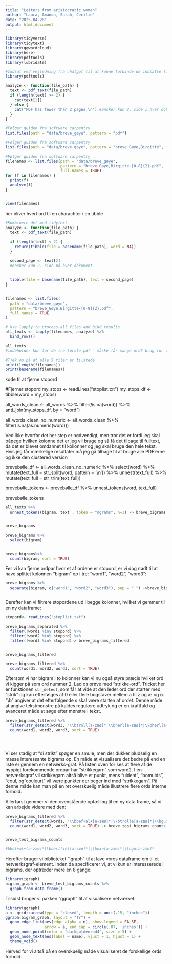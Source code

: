 ---
title: "Letters from aristocratic women"
author: "Laura, Amanda, Sarah, Cecilie"
date: "2025-04-28"
output: html_document
---


```{r, message=FALSE}

library(tidyverse)
library(tidytext)
library(ggwordcloud)
library(here)
library(pdftools)
library(lubridate)


```
```{r}

#Indsat ved vejledning fra chatgpt til at kunne forbinde de indsatte filer til at kunne anvende funktionen "analyze()"
library(pdftools)

analyze <- function(file_path) {
  text <- pdf_text(file_path)
  if (length(text) >= 2) {
    cat(text[2])
  } else {
    cat("PDF has fewer than 2 pages.\n") #ønsker kun 2. side i hver dokument
  }
}
```



```{r}
#Følger guiden fra software carpentry 
list.files(path = "data/breve_gøye", pattern = "pdf")
```
```{r}
#Følger guiden fra software carpentry 
list.files(path = "data/breve_gøye", pattern = "breve_Gøye,Birgitte", full.names = TRUE)
```
```{r}
#Følger guiden fra software carpentry 
filenames <- list.files(path = "data/breve_gøye",  
                        pattern = "breve_Gøye,Birgitte-[0-8]{2}.pdf",
                        full.names = TRUE)
for (f in filenames) {
  print(f)
  analyze(f)
}


view(filenames)
```
her bliver hvert ord til en charachter i en tibble

```{r}
#Kombinere det med tidytext
analyze <- function(file_path) {
  text <- pdf_text(file_path)
  
  if (length(text) < 2) {
    return(tibble(file = basename(file_path), word = NA))
  }

  second_page <- text[2]
  #ønsker kun 2. side på hver dokument
  
    
  tibble(file = basename(file_path), text = second_page)
}
  

```
  
```{r}

filenames <- list.files(
  path = "data/breve_gøye",  
  pattern = "breve_Gøye,Birgitte-[0-9]{2}.pdf",
  full.names = TRUE
)

# Use lapply to process all files and bind results
all_texts <- lapply(filenames, analyze) %>%
  bind_rows()

all_texts
#indeholder kun for de tre første pdf - måske får mange ord? brug for troubleshooting
```



```{r}
#Tjek op på at alle 9 filer er tilstede 
print(length(filenames)) 
print(basename(filenames))
```
kode til at fjerne stopord

#Fjerner stopord 
my_stops <- readLines("stoplist.txt")
my_stops_df <- tibble(word = my_stops)

all_words_clean <- all_words %>%
  filter(!is.na(word)) %>%
  anti_join(my_stops_df, by = "word")

all_words_clean_no_numeric <- all_words_clean %>% 
  filter(is.na(as.numeric(word)))



Ved ikke hvorfor det her step er nødvendigt, men tror det er fordi jeg skal påpege hvilken kolonne det er jeg vil bruge og så få det tilbage til fulltext, da det er blevet omdannet til kollonner og jeg skal bruge den hele tekst. Hvis jeg får mærkelige resultater må jeg gå tilbage til at bruge alle PDF'erne og ikke den clustered version


brevebølle_df <- all_words_clean_no_numeric %>%
  select(word) %>%
  mutate(text_full = str_split(word, pattern = '\\n')) %>%
  unnest(text_full) %>%
  mutate(text_full = str_trim(text_full))

brevebølle_tokens <- brevebølle_df %>%
  unnest_tokens(word, text_full)

brevebølle_tokens


```{r inddeler i bigram}
all_texts %>% 
  unnest_tokens(bigram, text , token = "ngrams", n=3) -> breve_bigrams


breve_bigrams

```


```{r tæller bigrams}

breve_bigrams %>% 
  select(bigram)


breve_bigrams%>% 
  count(bigram, sort = TRUE)


```

Før vi kan fjerne ordpar hvor et af ordene er stopord, er vi dog nødt til at have splittet kolonnen "bigram" op i tre: "word1", "word2", "word3":


```{r }


breve_bigrams %>% 
  separate(bigram, c("word1", "word2", "word3"), sep = " ") ->breve_bigrams_separated



```


Derefter kan vi filtrere stopordene ud i begge kolonner, hvilket vi gemmer til en ny dataframe:
```{r}


stopord<- readLines("stoplist.txt")

breve_bigrams_separated %>% 
  filter(!word1 %in% stopord) %>%
  filter(!word2 %in% stopord) %>% 
  filter(!word3 %in% stopord)-> breve_bigrams_filtered


breve_bigrams_filtered

```


```{r}
breve_bigrams_filtered %>% 
  count(word1, word2, word3, sort = TRUE)
```

Eftersom vi har bigram i to kolonner kan vi nu også styre præcis hvilket ord vi kigger på som ord nummer 2. Lad os prøve med "strikke-ord". Tricket her er funktionen `str_detect`, som får at vide at den leder ord der starter med "strik" og kan efterfølges af 0 eller flere bogstaver mellem a til z og æ og ø. "\\b" angiver at det efterfølgende s skal være starten af ordet. Denne måde at angive tekstmønstre på kaldes regulære udtryk og er en kraftfuld og avanceret måde at søge efter mønstre i tekst.


```{r}

breve_bigrams_filtered %>% 
  filter(str_detect(word3, "\\btroll[a-zæø]*|\\bherl[a-zæø]*|\\bherl[a-zæø]*")) %>% 
  count(word1, word2, word3, sort = TRUE)





```
Vi ser stadig at "di strikt" spøger en smule, men der dukker pludselig en masse interessante bigrams op. En måde at visualisere det bedre på end en liste er gennem en netværks-graf. På listen oven for ses at flere af de hyppigt forekommende ordpar har "strikkegarn" som word2. I en netværksgraf vil strikkegarn altså blive et punkt, mens "uldent", "bomulds", "coul, og "couleurt" vil være punkter der peger ind mod "strikkegarn". På denne måde kan man på en ret overskuelig måde illustrere flere ords interne forhold.

Allerførst gemmer vi den ovenstående optælling til en ny data frame, så vi kan arbejde videre med den:

```{r}
breve_bigrams_filtered %>% 
  filter(str_detect(word1, "\\bbef+al+[a-zæø]*|\\btrolle[a-zæø]*|\\bgud[a-zæø]*")) %>% 
  count(word1, word2, word3, sort = TRUE) -> breve_test_bigrams_counts


breve_test_bigrams_counts

#bbef+al+[a-zæø]*\\bbest[ie][a-zæø]*|\\boxe[a-zæø]*|\\bgu[a-zæø]*

```

Herefter bruger vi biblioteket "igraph" til at lave vores dataframe om til et netværksgraf-element. Inden da specificerer vi, at vi kun er interesserede i bigrams, der optræder mere en 8 gange:

```{r, message=FALSE}
library(igraph)
bigram_graph <- breve_test_bigrams_counts %>%
  graph_from_data_frame()
```

Tilsidst bruger vi pakken "ggraph" til at visualisere netværket:

```{r}
library(ggraph)
a <- grid::arrow(type = "closed", length = unit(.15, "inches"))
ggraph(bigram_graph, layout = "fr") +
  geom_edge_link(aes(edge_alpha = n), show.legend = FALSE,
                 arrow = a, end_cap = circle(.07, 'inches')) +
  geom_node_point(color = "darkgoldenrod4", size = 5) +
  geom_node_text(aes(label = name), vjust = 1, hjust = 1) +
  theme_void()
```

Herved for vi altså på en overskuelig måde visualiseret de forskellige ords forhold. 

